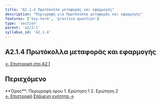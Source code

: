 ```yaml
---
title: "A2.1.4 Πρωτόκολλα μεταφοράς και εφαρμογής"
description: "Περιγραφή για Πρωτόκολλα μεταφοράς και εφαρμογής"
features: ['key-term', 'practice-question']
type: 'section'
parent: 'a2/2-1'
syllabus_id: 'A2.1.4'
---
```



<article className="prose prose-lg prose-slate max-w-none">

# A2.1.4 Πρωτόκολλα μεταφοράς και εφαρμογής

<nav className="mb-6 text-sm">
  <a href="/cs-study-companion/el/a2/2-1" className="text-indigo-600 hover:text-indigo-800">← Επιστροφή στο A2.1</a>
</nav>

## Περιεχόμενο



<KeyTerm lang="el">
**Όρος**: Περιγραφή όρου
</KeyTerm>

<PracticeQuestion lang="el">
1. Ερώτηση 1
2. Ερώτηση 2
</PracticeQuestion>

<nav className="mt-8 flex justify-between">
  <a href="/cs-study-companion/el/a2/2-1/2-1-3" className="text-indigo-600 hover:text-indigo-800">← Επιστροφή</a>
  <a href="/cs-study-companion/el/a2/2-1/2-1-5" className="text-indigo-600 hover:text-indigo-800">Επόμενη ενότητα →</a>
</nav>

</article>
